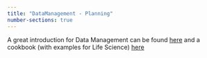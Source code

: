 ```yaml
---
title: "DataManagement - Planning"
number-sections: true
---
```


A great introduction for Data Management can be found [here](https://github.com/llmcloud24/de.KCD-Summer-School-2024/blob/main/Day_2/Data_Management/README.md) and a cookbook (with examples for Life Science) [here](https://faircookbook.elixir-europe.org/content/home.html)